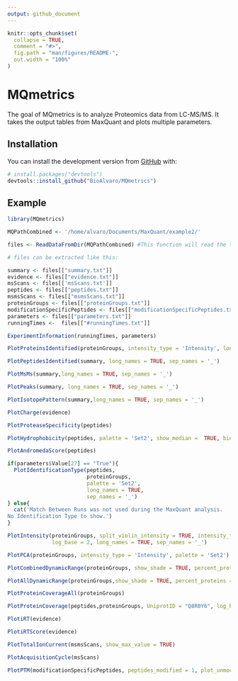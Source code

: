 ```yaml
---
output: github_document
---
```


<!-- README.md is generated from README.Rmd. Please edit that file -->

```r
knitr::opts_chunk$set(
  collapse = TRUE,
  comment = "#>",
  fig.path = "man/figures/README-",
  out.width = "100%"
)
```

# MQmetrics

<!-- badges: start -->
<!-- badges: end -->

The goal of MQmetrics is to analyze Proteomics data from LC-MS/MS. It takes the output tables from MaxQuant and plots multiple parameters.

## Installation

<!-- You can install thess released version of MQmetrics from [CRAN](https://CRAN.R-project.org) with: -->

<!-- ``` r -->
<!-- install.packages("MQmetrics") -->
<!-- ``` -->

You can install the development version from [GitHub](https://github.com/) with:

``` r
# install.packages("devtools")
devtools::install_github("BioAlvaro/MQmetrics")
```
## Example

```r
library(MQmetrics)
```

```r
MQPathCombined <- '/home/alvaro/Documents/MaxQuant/example2/'

files <- ReadDataFromDir(MQPathCombined) #This function will read the tables needed for creating the outputs.

# files can be extracted like this:

summary <- files[["summary.txt"]]
evidence <- files[["evidence.txt"]]
msScans <- files[['msScans.txt']]
peptides <- files[["peptides.txt"]]
msmsScans <- files[["msmsScans.txt"]]
proteinGroups <- files[["proteinGroups.txt"]]
modificationSpecificPeptides <- files[["modificationSpecificPeptides.txt"]]
parameters <- files[["parameters.txt"]]
runningTimes <-  files[["#runningTimes.txt"]]
```

```r
ExperimentInformation(runningTimes, parameters) 
```

```r
PlotProteinsIdentified(proteinGroups, intensity_type = 'Intensity', long_names = TRUE, sep_names = '_')
```

```r
PlotPeptidesIdentified(summary, long_names = TRUE, sep_names = '_')
```

```r
PlotMsMs(summary,long_names = TRUE, sep_names = '_')
```

```r
PlotPeaks(summary, long_names = TRUE, sep_names = '_')
```

```r
PlotIsotopePattern(summary,long_names = TRUE, sep_names = '_')
```

```r
PlotCharge(evidence)
```

```r
PlotProteaseSpecificity(peptides)
```

```r
PlotHydrophobicity(peptides, palette = 'Set2', show_median =  TRUE, binwidth = 0.1)
```

```r
PlotAndromedaScore(peptides)
```

```r
if(parameters$Value[27] == "True"){
  PlotIdentificationType(peptides, 
                         proteinGroups,
                         palette = 'Set2',
                         long_names = TRUE, 
                         sep_names = '_')  
} else{
  cat('Match Between Runs was not used during the MaxQuant analysis.
No Identification Type to show.')
}
```

```r
PlotIntensity(proteinGroups, split_violin_intensity = TRUE, intensity_type = 'LFQ', 
              log_base = 2, long_names = TRUE, sep_names = '_')
```

```r
PlotPCA(proteinGroups, intensity_type = 'Intensity', palette = 'Set2')
```

```r
PlotCombinedDynamicRange(proteinGroups, show_shade = TRUE, percent_proteins = 0.79)
```

```r
PlotAllDynamicRange(proteinGroups,show_shade = TRUE, percent_proteins = 0.90)
```

```r
PlotProteinCoverageAll(proteinGroups)

```

```r
PlotProteinCoverage(peptides,proteinGroups, UniprotID = "Q8R0Y6", log_base = 10, segment_width = 1)
```

```r
PlotiRT(evidence)
```

```r
PlotiRTScore(evidence)
```

```r
PlotTotalIonCurrent(msmsScans, show_max_value = TRUE)
```

```r
PlotAcquisitionCycle(msScans)
```

```r
PlotPTM(modificationSpecificPeptides, peptides_modified = 1, plot_unmodified_peptides = FALSE, palette = 'Set2')
```


